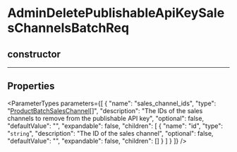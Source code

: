 
# AdminDeletePublishableApiKeySalesChannelsBatchReq

## constructor

___

## Properties

<ParameterTypes parameters={[
  {
    "name": "sales_channel_ids",
    "type": "[ProductBatchSalesChannel](medusa.ProductBatchSalesChannel.mdx)[]",
    "description": "The IDs of the sales channels to remove from the publishable API key",
    "optional": false,
    "defaultValue": "",
    "expandable": false,
    "children": [
      {
        "name": "id",
        "type": "`string`",
        "description": "The ID of the sales channel",
        "optional": false,
        "defaultValue": "",
        "expandable": false,
        "children": []
      }
    ]
  }
]} />
